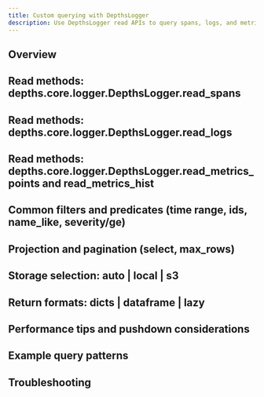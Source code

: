 ```yaml
---
title: Custom querying with DepthsLogger
description: Use DepthsLogger read APIs to query spans, logs, and metrics with predicates.
---
```


## Overview
## Read methods: depths.core.logger.DepthsLogger.read_spans
## Read methods: depths.core.logger.DepthsLogger.read_logs
## Read methods: depths.core.logger.DepthsLogger.read_metrics_points and read_metrics_hist
## Common filters and predicates (time range, ids, name_like, severity/ge)
## Projection and pagination (select, max_rows)
## Storage selection: auto | local | s3
## Return formats: dicts | dataframe | lazy
## Performance tips and pushdown considerations
## Example query patterns
## Troubleshooting